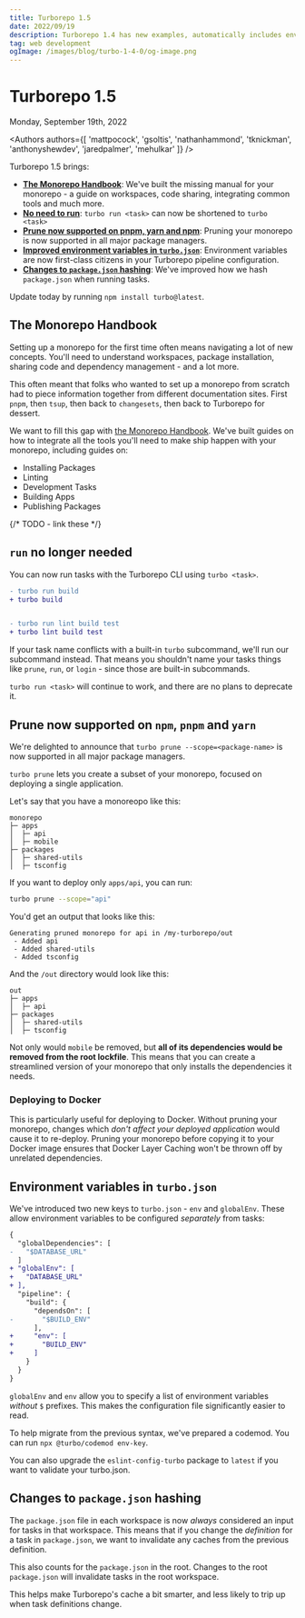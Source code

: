 ```yaml
---
title: Turborepo 1.5
date: 2022/09/19
description: Turborepo 1.4 has new examples, automatically includes environment variables, and more!
tag: web development
ogImage: /images/blog/turbo-1-4-0/og-image.png
---
```


# Turborepo 1.5


<div className="text-sm mt-2 text-center text-gray-500 dark:text-gray-400">Monday, September 19th, 2022</div>

<Authors authors={[ 'mattpocock', 'gsoltis', 'nathanhammond', 'tknickman', 'anthonyshewdev', 'jaredpalmer', 'mehulkar' ]} />

Turborepo 1.5 brings:

- [**The Monorepo Handbook**](#the-monorepo-handbook): We've built the missing manual for your monorepo - a guide on workspaces, code sharing, integrating common tools and much more.
- [**No need to run**](#run-no-longer-needed): `turbo run <task>` can now be shortened to `turbo <task>`
- [**Prune now supported on pnpm, yarn and npm**](#prune-now-supported-on-npm-pnpm-and-yarn): Pruning your monorepo is now supported in all major package managers.
- [**Improved environment variables in `turbo.json`**](#environment-variables-in-turbojson): Environment variables are now first-class citizens in your Turborepo pipeline configuration.
- [**Changes to `package.json` hashing**](#changes-to-packagejson-hashing): We've improved how we hash `package.json` when running tasks.

Update today by running `npm install turbo@latest`.

## The Monorepo Handbook

Setting up a monorepo for the first time often means navigating a lot of new concepts. You'll need to understand workspaces, package installation, sharing code and dependency management - and a lot more.

This often meant that folks who wanted to set up a monorepo from scratch had to piece information together from different documentation sites. First `pnpm`, then `tsup`, then back to `changesets`, then back to Turborepo for dessert.

We want to fill this gap with [the Monorepo Handbook](/docs/handbook). We've built guides on how to integrate all the tools you'll need to make ship happen with your monorepo, including guides on:

- Installing Packages
- Linting
- Development Tasks
- Building Apps
- Publishing Packages

{/* TODO - link these */}

## `run` no longer needed

You can now run tasks with the Turborepo CLI using `turbo <task>`.

```diff
- turbo run build
+ turbo build


- turbo run lint build test
+ turbo lint build test
```

If your task name conflicts with a built-in `turbo` subcommand, we'll run our subcommand instead. That means you shouldn't name your tasks things like `prune`, `run`, or `login` - since those are built-in subcommands.

`turbo run <task>` will continue to work, and there are no plans to deprecate it.

## Prune now supported on `npm`, `pnpm` and `yarn`

We're delighted to announce that `turbo prune --scope=<package-name>` is now supported in all major package managers.

`turbo prune` lets you create a subset of your monorepo, focused on deploying a single application.

Let's say that you have a monoreopo like this:

```
monorepo
├─ apps
│  ├─ api
│  ├─ mobile
├─ packages
│  ├─ shared-utils
│  ├─ tsconfig
```

If you want to deploy only `apps/api`, you can run:

```bash
turbo prune --scope="api"
```

You'd get an output that looks like this:

```
Generating pruned monorepo for api in /my-turborepo/out
 - Added api
 - Added shared-utils
 - Added tsconfig
```

And the `/out` directory would look like this:

```
out
├─ apps
│  ├─ api
├─ packages
│  ├─ shared-utils
│  ├─ tsconfig
```

Not only would `mobile` be removed, but **all of its dependencies would be removed from the root lockfile**. This means that you can create a streamlined version of your monorepo that only installs the dependencies it needs.

### Deploying to Docker

This is particularly useful for deploying to Docker. Without pruning your monorepo, changes which _don't affect your deployed application_ would cause it to re-deploy. Pruning your monorepo before copying it to your Docker image ensures that Docker Layer Caching won't be thrown off by unrelated dependencies.

## Environment variables in `turbo.json`

We've introduced two new keys to `turbo.json` - `env` and `globalEnv`. These allow environment variables to be configured _separately_ from tasks:

```diff filename="turbo.json"
{
  "globalDependencies": [
-   "$DATABASE_URL"
  ]
+ "globalEnv": [
+   "DATABASE_URL"
+ ],
  "pipeline": {
    "build": {
      "dependsOn": [
-       "$BUILD_ENV"
      ],
+     "env": [
+       "BUILD_ENV"
+     ]
    }
  }
}
```

`globalEnv` and `env` allow you to specify a list of environment variables _without_ `$` prefixes. This makes the configuration file significantly easier to read.

To help migrate from the previous syntax, we've prepared a codemod. You can run `npx @turbo/codemod env-key`.

You can also upgrade the `eslint-config-turbo` package to `latest` if you want to validate your turbo.json.

## Changes to `package.json` hashing

The `package.json` file in each workspace is now _always_ considered an input for tasks in that workspace. This means that if you change the _definition_ for a task in `package.json`, we want to invalidate any caches from the previous definition.

This also counts for the `package.json` in the root. Changes to the root `package.json` will invalidate tasks in the root workspace.

This helps make Turborepo's cache a bit smarter, and less likely to trip up when task definitions change.
